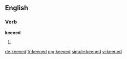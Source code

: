 ==English==

===Verb===
'''keened'''

# {{past of|[[keen]]}}

[[de:keened]]
[[fr:keened]]
[[mg:keened]]
[[simple:keened]]
[[vi:keened]]